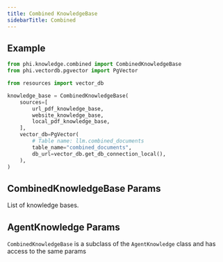 ```yaml
---
title: Combined KnowledgeBase
sidebarTitle: Combined
---
```


## Example

```python knowledge_base.py
from phi.knowledge.combined import CombinedKnowledgeBase
from phi.vectordb.pgvector import PgVector

from resources import vector_db

knowledge_base = CombinedKnowledgeBase(
    sources=[
        url_pdf_knowledge_base,
        website_knowledge_base,
        local_pdf_knowledge_base,
    ],
    vector_db=PgVector(
        # Table name: llm.combined_documents
        table_name="combined_documents",
        db_url=vector_db.get_db_connection_local(),
    ),
)
```

## CombinedKnowledgeBase Params

<ResponseField name="sources" type="List[AgentKnowledge]">
  List of knowledge bases.
</ResponseField>

## AgentKnowledge Params

`CombinedKnowledgeBase` is a subclass of the `AgentKnowledge` class and has access to the same params

<Snippet file="kb-base-reference.mdx" />
